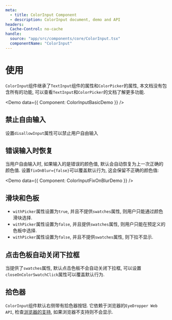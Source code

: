 ```yaml
---
meta:
  - title: ColorInput Component
  - description: ColorInput document, demo and API
headers:
  Cache-Control: no-cache
handle:
  source: "app/src/components/core/ColorInput.tsx"
  componentName: "ColorInput"
---
```



# 使用

`ColorInput`组件继承了`TextInput`组件的属性和`ColorPicker`的属性, 本文档没有包含所有的功能, 可以查看`TextInput`和`ColorPicker`的文档了解更多功能.

<Demo data={{ Component: ColorInputBasicDemo }} />

## 禁止自由输入

设置`disallowInput`属性可以禁止用户自由输入

## 错误输入时恢复

当用户自由输入时, 如果输入的是错误的颜色值, 默认会自动恢复为上一次正确的颜色值. 设置`fixOnBlur={false}`可以覆盖默认行为, 这会保留不正确的颜色值:

<Demo data={{ Component: ColorInputFixOnBlurDemo }} />

## 滑块和色板

- `withPicker`属性设置为`true`, 并且不提供`swatches`属性, 则用户只能通过颜色滑块选择.
- `withPicker`属性设置为`false`, 并且提供`swatches`属性, 则用户只能在预定义的色板中选择.
- `withPicker`属性设置为`false`, 并且不提供`swatches`属性, 则下拉不显示.

## 点击色板自动关闭下拉框

当提供了`swatches`属性, 默认点击色板不会自动关闭下拉框, 可以设置`closeOnColorSwatchClick`属性可以覆盖默认行为.

## 拾色器

`ColorInput`组件默认右侧带有拾色器按钮. 它依赖于浏览器的`EyeDropper Web API`, 检查[浏览器的支持](https://developer.mozilla.org/en-US/docs/Web/API/EyeDropper_API), 如果浏览器不支持则不会显示.
